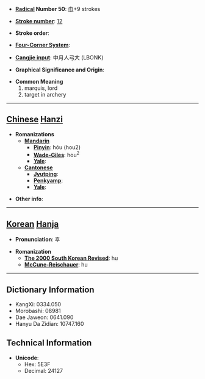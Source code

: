 * '''[[Wiktionary:Chinese radical index| Radical]] Number 50''': [[Wiktionary:Chinese radical index 巾|巾]]+9 strokes

* '''[[Wiktionary:Chinese total strokes index|Stroke number]]''': [[Wiktionary:Chinese total strokes index 12|12]]

* '''Stroke order''': 

* '''[[Wiktionary:Chinese four corner index|Four-Corner System]]''': 

* '''[[Wiktionary:Chinese Cangjie index|Cangjie input]]''': 中月人弓大 (LBONK)

* '''Graphical Significance and Origin''': 

* '''Common Meaning'''
*#marquis, lord
*# target in archery


----

== [[Chinese]] [[Hanzi]] ==

* '''Romanizations'''
** '''[[Mandarin]]'''
*** '''[[Pinyin]]''': hóu (hou2)
*** '''[[Wade-Giles]]''': hou<sup>2</sup>
*** '''[[Yale]]''': 
** '''[[Cantonese]]'''
*** '''[[Jyutping]]''':
*** '''[[Penkyamp]]''': 
*** '''[[Yale]]''': 

* '''Other info''': 

----

== [[Korean]] [[Hanja]] ==

* '''Pronunciation''': 후

* '''Romanization'''
** '''[[The 2000 South Korean Revised Romanization|The 2000 South Korean Revised]]''': hu
** '''[[McCune-Reischauer]]''': hu

----

== Dictionary Information ==

* KangXi: 0334.050
* Morobashi: 08981
* Dae Jaweon: 0641.090
* Hanyu Da Zidian: 10747.160

== Technical Information ==

* '''Unicode''':
** Hex: 5E3F
** Decimal: 24127